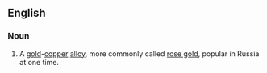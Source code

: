==English==
{{wikipedia}}

===Noun===
{{en-noun|head=[[Russian]] [[gold]]|-}}

# {{context|obsolete|lang=en}} A [[gold]]-[[copper]] [[alloy]], more commonly called [[rose gold]], popular in Russia at one time.